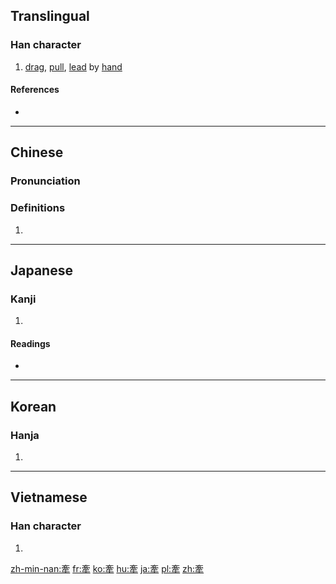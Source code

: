 {{also|牵}}
==Translingual==

===Han character===
{{Han char|rn=93|rad=牛|as=07|sn=11|four=00503|canj=YVBQ}}

# [[drag]], [[pull]], [[lead]] by [[hand]]

====References====
* {{Han ref|kx=0701.020|dkj=20025|dj=1114.110|hdz=31811.110|uh=727D|ud=29309|bh=B26F|bd=45679}}

----

==Chinese==
{{zh-forms|s=牵}}

===Pronunciation===
{{zh-pron
|m=qiān
|c=hin1
|h=pfs=khiên
|md=
|mn=khan
|w=
|mc=y
|oc=y
|cat=
}}

===Definitions===
{{zh-hanzi}}

# {{rfdef|lang=zh}}

----

==Japanese==

===Kanji===
{{ja-kanji|grade=|rs=牛07}}

# {{defn|lang=ja|sort=牛07}}

====Readings====
* {{ja-readings|on=[[けん]] (ken)|kun=[[ひく]] (hiku)}}

----

==Korean==

===Hanja===
{{ko-hanja|hangeul=견|eumhun=|rv=gyeon|mr=kyŏn|y=kyen}}

# {{defn|lang=ko|sort=牛07}}

----

==Vietnamese==

===Han character===
{{vi-hantu|[[khiên]], [[khin]]|rs=牛07}}

# {{defn|lang=vi}}

[[zh-min-nan:牽]]
[[fr:牽]]
[[ko:牽]]
[[hu:牽]]
[[ja:牽]]
[[pl:牽]]
[[zh:牽]]
